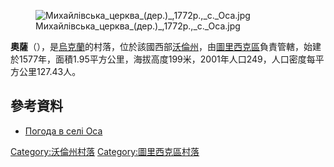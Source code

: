{{coord|50|57|48|N|24|32|49|E|scale:30000|display=title}}

[[Image:Михайлівська_церква_(дер.)_,1772р.,_с._Оса.jpg|right]]

'''奧薩'''（{{lang-uk|Оса}}），是[[烏克蘭|烏克蘭]]的村落，位於該國西部[[沃倫州|沃倫州]]，由[[圖里西克區|圖里西克區]]負責管轄，始建於1577年，面積1.95平方公里，海拔高度199米，2001年人口249，人口密度每平方公里127.43人。

==參考資料==
* [http://weather.in.ua/ua/volynskaja/19139 Погода в селі Оса] {{Wayback|url=http://weather.in.ua/ua/volynskaja/19139|date=20111219102243}}
{{Volyn-geo-stub}}
[[Category:沃倫州村落|Category:沃倫州村落]]
[[Category:圖里西克區村落|Category:圖里西克區村落]]